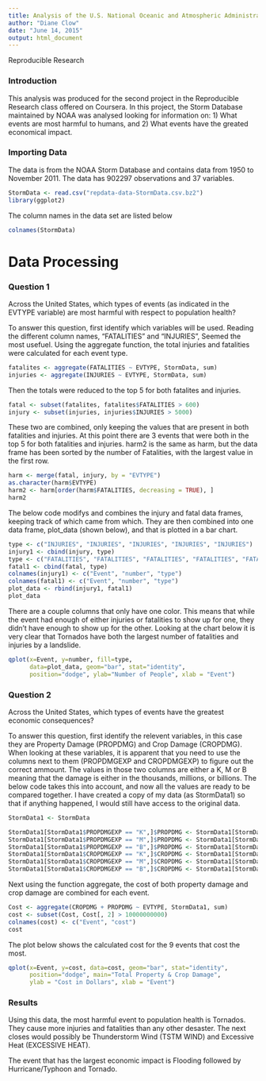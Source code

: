 ```yaml
---
title: Analysis of the U.S. National Oceanic and Atmospheric Administration's (NOAA) Storm Database
author: "Diane Clow"
date: "June 14, 2015"
output: html_document
---
```

Reproducible Research


### Introduction
This analysis was produced for the second project in the Reproducible Research class offered on Coursera.  In this project, the Storm Database maintained by NOAA was analysed looking for information on: 1) What events are most harmful to humans, and 2) What events have the greated economical impact.

### Importing Data

The data is from the NOAA Storm Database and contains data from 1950 to November 2011.  The data has 902297 observations and 37 variables.

```r
StormData <- read.csv("repdata-data-StormData.csv.bz2")
library(ggplot2)
```

The column names in the data set are listed below

```r
colnames(StormData)
```

# Data Processing

### Question 1

Across the United States, which types of events (as indicated in the EVTYPE variable) are most harmful with respect to population health?

To answer this question, first identify which variables will be used.  Reading the different column names, "FATALITIES" and "INJURIES",  Seemed the most usefuel.  Using the aggregate function, the total injuries and fatalities were calculated for each event type.

```r
fatalites <- aggregate(FATALITIES ~ EVTYPE, StormData, sum)
injuries <- aggregate(INJURIES ~ EVTYPE, StormData, sum)
```

Then the totals were reduced to the top 5 for both fatalites and injuries.

```r
fatal <- subset(fatalites, fatalites$FATALITIES > 600)
injury <- subset(injuries, injuries$INJURIES > 5000)
```

These two are combined, only keeping the values that are present in both fatalities and injuries.  At this point there are 3 events that were both in the top 5 for both fatalities and injuries.  harm2 is the same as harm, but the data frame has been sorted by the number of Fatalities, with the largest value in the first row.

```r
harm <- merge(fatal, injury, by = "EVTYPE")
as.character(harm$EVTYPE)
harm2 <- harm[order(harm$FATALITIES, decreasing = TRUE), ]
harm2
```

The below code modifys and combines the injury and fatal data frames, keeping track of which came from which.  They are then combined into one data frame, plot_data (shown below), and that is plotted in a bar chart.  

```r
type <- c("INJURIES", "INJURIES", "INJURIES", "INJURIES", "INJURIES")
injury1 <- cbind(injury, type)
type <- c("FATALITIES", "FATALITIES", "FATALITIES", "FATALITIES", "FATALITIES")
fatal1 <- cbind(fatal, type)
colnames(injury1) <- c("Event", "number", "type")
colnames(fatal1) <- c("Event", "number", "type")
plot_data <- rbind(injury1, fatal1)
plot_data
```

There are a couple columns that only have one color.  This means that while the event had enough of either injuries or fatalities to show up for one, they didn't have enough to show up for the other.  Looking at the chart below it is very clear that Tornados have both the largest number of fatalities and injuries by a landslide.

```r
qplot(x=Event, y=number, fill=type,
      data=plot_data, geom="bar", stat="identity",
      position="dodge", ylab="Number of People", xlab = "Event")
```

### Question 2

Across the United States, which types of events have the greatest economic consequences?

To answer this question, first identify the relevent variables, in this case they are Property Damage (PROPDMG) and Crop Damage (CROPDMG).  When looking at these variables, it is apparent that you need to use the columns next to them (PROPDMGEXP and CROPDMGEXP) to figure out the correct ammount.  The values in those two columns are either a K, M or B meaning that the damage is either in the thousands, millions, or billions.  The below code takes this into account, and now all the values are ready to be compared together.  I have created a copy of my data (as StormData1) so that if anything happened, I would still have access to the original data.

```r
StormData1 <- StormData

StormData1[StormData1$PROPDMGEXP == "K",]$PROPDMG <- StormData1[StormData1$PROPDMGEXP == "K",]$PROPDMG * 1000
StormData1[StormData1$PROPDMGEXP == "M",]$PROPDMG <- StormData1[StormData1$PROPDMGEXP == "M",]$PROPDMG * 1000000
StormData1[StormData1$PROPDMGEXP == "B",]$PROPDMG <- StormData1[StormData1$PROPDMGEXP == "B",]$PROPDMG * 1000000000
StormData1[StormData1$CROPDMGEXP == "K",]$CROPDMG <- StormData1[StormData1$CROPDMGEXP == "K",]$CROPDMG * 1000
StormData1[StormData1$CROPDMGEXP == "M",]$CROPDMG <- StormData1[StormData1$CROPDMGEXP == "M",]$CROPDMG * 1000000
StormData1[StormData1$CROPDMGEXP == "B",]$CROPDMG <- StormData1[StormData1$CROPDMGEXP == "B",]$CROPDMG * 1000000000
```

Next using the function aggregate, the cost of both property damage and crop damage are combined for each event.  

```r
Cost <- aggregate(CROPDMG + PROPDMG ~ EVTYPE, StormData1, sum)
cost <- subset(Cost, Cost[, 2] > 10000000000)
colnames(cost) <- c("Event", "cost")
cost
```

The plot below shows the calculated cost for the 9 events that cost the most.

```r
qplot(x=Event, y=cost, data=cost, geom="bar", stat="identity", 
      position="dodge", main="Total Property & Crop Damage", 
      ylab = "Cost in Dollars", xlab = "Event")
```

### Results

Using this data, the most harmful event to population health is Tornados.  They cause more injuries and fatalities than any other desaster.  The next closes would possibly be Thunderstorm Wind (TSTM WIND) and Excessive Heat (EXCESSIVE HEAT).

The event that has the largest economic impact is Flooding followed by Hurricane/Typhoon and Tornado.

